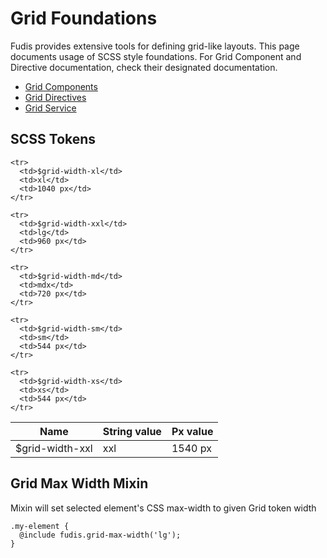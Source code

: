 
<Meta title="Foundations/Grid" />

# Grid Foundations

Fudis provides extensive tools for defining grid-like layouts. This page documents usage of SCSS style foundations. For Grid Component and Directive documentation, check their designated documentation.

- [Grid Components](/docs/components-grid--documentation)
- [Grid Directives](/docs/directives-grid-introduction--documentation)
- [Grid Service](/docs/services-grid--documentation)

## SCSS Tokens

<table>
  <thead>
    <tr>
      <th>Name</th>
      <th>String value</th>
      <th>Px value</th>
    </tr>
  </thead>

  <tbody>
    <tr>
      <td>$grid-width-xxl</td>
      <td>xxl</td>
      <td>1540 px</td>
    </tr>

    <tr>
      <td>$grid-width-xl</td>
      <td>xl</td>
      <td>1040 px</td>
    </tr>

    <tr>
      <td>$grid-width-xxl</td>
      <td>lg</td>
      <td>960 px</td>
    </tr>

    <tr>
      <td>$grid-width-md</td>
      <td>mdx</td>
      <td>720 px</td>
    </tr>

    <tr>
      <td>$grid-width-sm</td>
      <td>sm</td>
      <td>544 px</td>
    </tr>

    <tr>
      <td>$grid-width-xs</td>
      <td>xs</td>
      <td>544 px</td>
    </tr>

  </tbody>
</table>

## Grid Max Width Mixin

Mixin will set selected element's CSS max-width to given Grid token width

```
.my-element {
  @include fudis.grid-max-width('lg');
}
```
